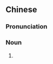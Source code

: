 {{also|眼镜儿}}
==Chinese==
{{zh-forms|s=眼镜儿|type=21}}

===Pronunciation===
{{zh-pron
|m=yǎnjìngr
|cat=n
}}

===Noun===
{{zh-noun}}

# {{zh-erhua form of}}